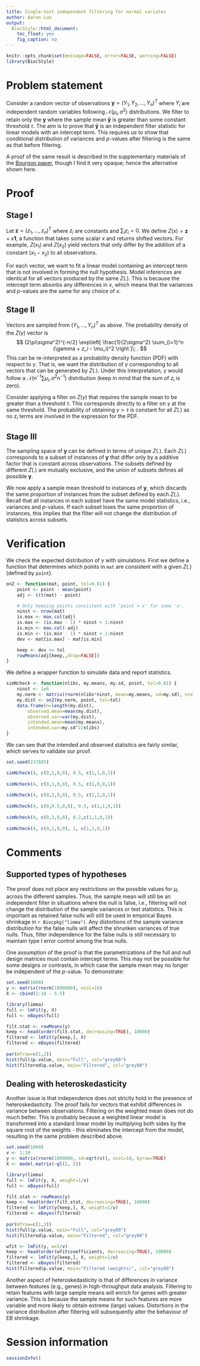 ```yaml
---
title: Single-test independent filtering for normal variates
author: Aaron Lun
output:
  BiocStyle::html_document:
    toc_float: yes
    fig_caption: no 
---
```


```r
knitr::opts_chunk$set(message=FALSE, error=FALSE, warning=FALSE)
library(BiocStyle)
```

# Problem statement

Consider a random vector of observations $\mathbf{y} = (Y_1, Y_2, ..., Y_n)^T$ where $Y_i$ are independent random variables following $\mathcal{N}(\mu_i, \sigma^2)$ distributions.
We filter to retain only the $\mathbf{y}$ where the sample mean $\mathbf{\bar y}$ is greater than some constant threshold $\tau$.
The aim is to prove that $\mathbf{\bar y}$ is an independent filter statistic for linear models with an intercept term.
This requires us to show that conditional distribution of variances and $p$-values after filtering is the same as that before filtering.

A proof of the same result is described in the supplementary materials of the [Bourgon paper](https://doi.org/10.1073/pnas.0914005107), 
though I find it very opaque; hence the alternative shown here.

# Proof

## Stage I

Let $\mathbf{z} = (z_1, ..., z_n)^T$ where $z_i$ are constants and $\sum_i z_i = 0$.
We define $Z(x) = \mathbf{z} + x\mathbf{1}$, a function that takes some scalar $x$ and returns shifted vectors.
For example, $Z(x_1)$ and $Z(x_2)$ yield vectors that only differ by the addition of a constant ($x_1 - x_2$) to all observations.

For each vector, we want to fit a linear model containing an intercept term that is not involved in forming the null hypothesis.
Model inferences are identical for all vectors produced by the same $Z(.)$.
This is because the intercept term absorbs any differences in $x$, which means that the variances and $p$-values are the same for any choice of $x$.

## Stage II

Vectors are sampled from $(Y_1, ..., Y_n)^T$ as above.
The probability density of the $Z(\gamma)$ vector is
$$
(2\pi\sigma^2)^{-n/2} \exp\left[ \frac{1}{2\sigma^2} \sum_{i=1}^n (\gamma + z_i - \mu_i)^2 \right ]\; .
$$
This can be re-interpreted as a probability density function (PDF) with respect to $\gamma$.
That is, we want the distribution of $\gamma$ corresponding to all vectors that can be generated by $Z(.)$.
Under this interpretation, $\gamma$ would follow a $\mathcal{N}(n^{-1}\sum \mu_i, \sigma^2n^{-1})$ distribution (keep in mind that the sum of $z_i$ is zero).

Consider applying a filter on $Z(\gamma)$ that requires the sample mean to be greater than a threshold $\tau$.
This corresponds directly to a filter on $\gamma$ at the same threshold.
The probability of obtaining $\gamma > \tau$ is constant for all $Z(.)$ as no $z_i$ terms are involved in the expression for the PDF.

## Stage III

The sampling space of $\mathbf{y}$ can be defined in terms of unique $Z(.)$.
Each $Z(.)$ corresponds to a subset of instances of $\mathbf{y}$ that differ only by a additive factor that is constant across observations.
The subsets defined by different $Z(.)$ are mutually exclusive, and the union of subsets defines all possible $\mathbf{y}$.

We now apply a sample mean threshold to instances of $\mathbf{y}$, which discards the same proportion of instances from the subset defined by each $Z(.)$.
Recall that all instances in each subset have the same model statistics, i.e., variances and $p$-values.
If each subset loses the same proportion of instances, this implies that the filter will not change the distribution of statistics across subsets.

# Verification

We check the expected distribution of $\gamma$ with simulations.
First we define a function that determines which points in `mat` are consistent with a given $Z(.)$ (defined by `point`).

```r
onZ <- function(mat, point, tol=0.01) {
    point <- point - mean(point)
    adj <- t(t(mat) - point)

    # Only keeping points consistent with 'point + x' for some 'x'.
    ninst <- nrow(mat)
    is.max <- max.col(adj)
    is.max <- (is.max - 1) * ninst + 1:ninst
    is.min <- max.col(-adj)
    is.min <- (is.min - 1) * ninst + 1:ninst
    dev <- mat[is.max] - mat[is.min]

    keep <- dev <= tol
    rowMeans(adj[keep,,drop=FALSE])
}
```

We define a wrapper function to simulate data and report statistics.

```r
simNcheck <- function(nlibs, my.means, my.sd, point, tol=0.01) {
    ninst <- 1e6
    my.norm <- matrix(rnorm(nlibs*ninst, mean=my.means, sd=my.sd), ncol=nlibs, byrow=TRUE)
    my.dist <- onZ(my.norm, point, tol=tol)
    data.frame(n=length(my.dist),
        observed.mean=mean(my.dist),
        observed.var=var(my.dist),
        intended.mean=mean(my.means),
        intended.var=my.sd^2/nlibs)
}
```

We can see that the intended and observed statistics are fairly similar, which serves to validate our proof.

```r
set.seed(237685)

simNcheck(4, c(0,1,0,0), 0.5, c(1,1,0,1))
                              
simNcheck(4, c(0,1,0,0), 0.5, c(1,0,0,1))
                              
simNcheck(4, c(0,1,0,0), 0.5, c(1,2,0,1))
                              
simNcheck(4, c(0,0.5,0,0), 0.5, c(1,1,0,1))
                              
simNcheck(4, c(0,1,0,0), 0.2,c(1,1,0,1))
                              
simNcheck(4, c(0,1,0,0), 1, c(1,1,0,1))
```

# Comments

## Supported types of hypotheses

The proof does not place any restrictions on the possible values for $\mu_i$ across the different samples.
Thus, the sample mean will still be an independent filter in situations where the null is false, 
i.e., filtering will not change the distribution of the sample variances or test statistics.
This is important as retained false nulls will still be used in empirical Bayes shrinkage in `r Biocpkg("limma")`.
Any distortions of the sample variance distribution for the false nulls will affect the shrunken variances of true nulls.
Thus, filter independence for the false nulls is still necessary to maintain type I error control among the true nulls.

One assumption of the proof is that the parametrizations of the full and null design matrices must contain intercept terms.
This may not be possible for some designs or contrasts, in which case the sample mean may no longer be independent of the $p$-value.
To demonstrate:

```r
set.seed(1000)
y <- matrix(rnorm(1000000), ncol=10)
X <- cbind(1:10 - 5.5)

library(limma)
full <- lmFit(y, X)
full <- eBayes(full)

filt.stat <- rowMeans(y)
keep <- head(order(filt.stat, decreasing=TRUE), 10000)
filtered <- lmFit(y[keep,], X)
filtered <- eBayes(filtered)
    
par(mfrow=c(1,2))
hist(full$p.value, main="Full", col="grey80")
hist(filtered$p.value, main="Filtered", col="grey80")
```

## Dealing with heteroskedasticity

Another issue is that independence does not strictly hold in the presence of heteroskedasticity.
The proof fails for vectors that exhibit differences in variance between observations.
Filtering on the weighted mean does not do much better.
This is probably because a weighted linear model is transformed into a standard linear model by multiplying both sides by the square root of the weights - 
this eliminates the intercept from the model, resulting in the same problem described above.

```r
set.seed(1000)
v <- 1:10
y <- matrix(rnorm(1000000, sd=sqrt(v)), ncol=10, byrow=TRUE)
X <- model.matrix(~gl(2, 5))

library(limma)
full <- lmFit(y, X, weight=1/v)
full <- eBayes(full)

filt.stat <- rowMeans(y)
keep <- head(order(filt.stat, decreasing=TRUE), 10000)
filtered <- lmFit(y[keep,], X, weight=1/v)
filtered <- eBayes(filtered)
   
par(mfrow=c(1,3))
hist(full$p.value, main="Full", col="grey80")
hist(filtered$p.value, main="Filtered", col="grey80")

wfit <- lmFit(y, w=1/v)
keep <- head(order(wfit$coefficients, decreasing=TRUE), 10000)
filtered <- lmFit(y[keep,], X, weight=1/v)
filtered <- eBayes(filtered)
hist(filtered$p.value, main="Filtered (weights)", col="grey80")
```

Another aspect of heteroskedasticity is that of differences in variance between features (e.g., genes) in high-throughput data analysis.
Filtering to retain features with large sample means will enrich for genes with greater variance.
This is because the sample means for such features are more variable and more likely to obtain extreme (large) values.
Distortions in the variance distribution after filtering will subsequently alter the behaviour of EB shrinkage.

# Session information

```r
sessionInfo()
```
